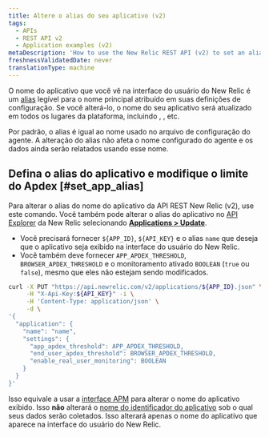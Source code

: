 ```yaml
---
title: Altere o alias do seu aplicativo (v2)
tags:
  - APIs
  - REST API v2
  - Application examples (v2)
metaDescription: 'How to use the New Relic REST API (v2) to set an alias for your application, in lieu of the primary app name set in the agent configuration.'
freshnessValidatedDate: never
translationType: machine
---
```


O nome do aplicativo que você vê na interface do usuário do New Relic é um [alias](/docs/agents/manage-apm-agents/app-naming/rename-your-application#app-alias) legível para o nome principal atribuído em suas definições de configuração. Se você alterá-lo, o nome do seu aplicativo será atualizado em todos os lugares da plataforma, incluindo <InlinePopover type="apm"/>, <InlinePopover type="browser"/>, etc.

Por padrão, o alias é igual ao nome usado no arquivo de configuração do agente. A alteração do alias não afeta o nome configurado do agente e os dados ainda serão relatados usando esse nome.

## Defina o alias do aplicativo e modifique o limite do Apdex [#set_app_alias]

Para alterar o alias do nome do aplicativo da API REST New Relic (v2), use este comando. Você também pode alterar o alias do aplicativo no [API Explorer](/docs/apis/rest-api-v2/api-explorer-v2/getting-started-new-relics-api-explorer) da New Relic selecionando [<DNT>**Applications > Update**</DNT>](https://rpm.newrelic.com/api/explore/applications/update).

* Você precisará fornecer `${APP_ID}`, `${API_KEY}` e o alias `name` que deseja que o aplicativo seja exibido na interface do usuário do New Relic.
* Você também deve fornecer `APP_APDEX_THRESHOLD`, `BROWSER_APDEX_THRESHOLD` e o monitoramento ativado `BOOLEAN` (`true` ou `false`), mesmo que eles não estejam sendo modificados.

```bash
curl -X PUT "https://api.newrelic.com/v2/applications/${APP_ID}.json" \
     -H "X-Api-Key:${API_KEY}" -i \
     -H 'Content-Type: application/json' \
     -d \
'{
  "application": {
    "name": "name",
    "settings": {
      "app_apdex_threshold": APP_APDEX_THRESHOLD,
      "end_user_apdex_threshold": BROWSER_APDEX_THRESHOLD,
      "enable_real_user_monitoring": BOOLEAN
    }
  }
}'
```

Isso equivale a usar a [interface APM](/docs/agents/manage-apm-agents/app-naming/rename-your-application) para alterar o nome do aplicativo exibido. Isso **não** alterará o [nome do identificador do aplicativo](/docs/agents/manage-apm-agents/app-naming/rename-your-application#app-identifier) sob o qual seus dados serão coletados. Isso alterará apenas o nome do aplicativo que aparece na interface do usuário do New Relic.
